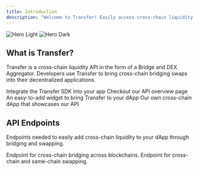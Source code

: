 ```yaml
---
title: Introduction
description: "Welcome to Transfer! Easily access cross-chain liquidity on your dApp."
---
```


<img
  className="block dark:hidden"
  src="/images/hero-light.svg"
  alt="Hero Light"
/>
<img
  className="hidden dark:block"
  src="/images/hero.svg"
  alt="Hero Dark"
/>

## What is Transfer?

Transfer is a cross-chain liquidity API in the form of a Bridge and DEX Aggregator.
Developers use Transfer to bring cross-chain bridging swaps into their decentralized applications.


<CardGroup cols={2}>
  <Card
    title="SDK"
    icon="pen-to-square"
    href="https://docs.transfer.xyz/SDK"
  >
    Integrate the Transfer SDK into your app
  </Card>
  <Card
    title="API"
    icon="webhook"
    href="https://mintlify.com/docs/development"
  >
    Checkout our API overview page
  </Card>
   <Card
    title="Widget"
    icon="puzzle-piece"
    href="https://mintlify.com/docs/development"
  >
    An easy-to-add widget to bring Transfer to your dApp
  </Card>
   <Card
    title="Trading Terminal"
    icon="computer"
    href="https://app.transfer.xyz"
  >
    Our own cross-chain dApp that showcases our API
  </Card>
</CardGroup>

## API Endpoints

Endpoints needed to easily add cross-chain liquidity to your dApp through bridging and swapping.

<CardGroup cols={2}>
  <Card
    title="Bridge"
    icon="bridge"
    href="https://docs.transfer.xyz/api-reference/endpoint/bridge"
  >
    Endpoint for cross-chain bridging across blockchains.
  </Card>
  <Card
    title="Swap"
    icon="shop"
    href="https://docs.transfer.xyz/api-reference/endpoint/swap"
  >
    Endpoint for cross-chain and same-chain swapping.
  </Card>
</CardGroup>
